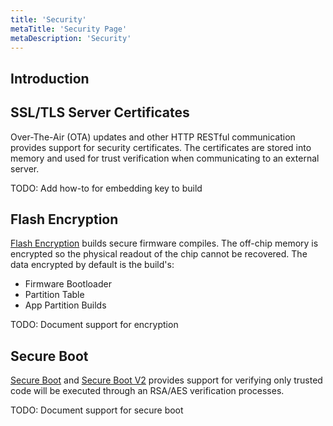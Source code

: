 ```yaml
---
title: 'Security'
metaTitle: 'Security Page'
metaDescription: 'Security'
---
```


## Introduction

## SSL/TLS Server Certificates

Over-The-Air (OTA) updates and other HTTP RESTful communication provides support for security certificates. The certificates are stored into memory and used for trust verification when communicating to an external server.

TODO: Add how-to for embedding key to build

## Flash Encryption

[Flash Encryption](https://docs.espressif.com/projects/esp-idf/en/latest/esp32/security/flash-encryption.html) builds secure firmware compiles. The off-chip memory is encrypted so the physical readout of the chip cannot be recovered. The data encrypted by default is the build's:

- Firmware Bootloader
- Partition Table
- App Partition Builds

TODO: Document support for encryption

## Secure Boot

[Secure Boot](https://docs.espressif.com/projects/esp-idf/en/latest/esp32/security/secure-boot-v1.html) and [Secure Boot V2](https://docs.espressif.com/projects/esp-idf/en/latest/esp32/security/secure-boot-v2.html) provides support for verifying only trusted code will be executed through an RSA/AES verification processes.

TODO: Document support for secure boot
